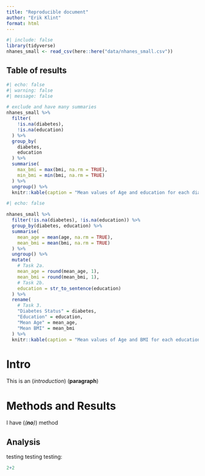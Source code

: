 ```yaml
---
title: "Reproducible document"
author: "Erik Klint"
format: html
---
```


```r
#| include: false
library(tidyverse)
nhanes_small <- read_csv(here::here("data/nhanes_small.csv"))
```


## Table of results 


```r
#| echo: false
#| warning: false
#| message: false

# exclude and have many summaries
nhanes_small %>%
  filter(
    !is.na(diabetes),
    !is.na(education)
  ) %>%
  group_by(
    diabetes,
    education
  ) %>%
  summarise(
    max_bmi = max(bmi, na.rm = TRUE),
    min_bmi = min(bmi, na.rm = TRUE)
  ) %>%
  ungroup() %>%
  knitr::kable(caption = "Mean values of Age and education for each diabetes and physical activity status")
```


```r
#| echo: false

nhanes_small %>%
  filter(!is.na(diabetes), !is.na(education)) %>%
  group_by(diabetes, education) %>%
  summarise(
    mean_age = mean(age, na.rm = TRUE),
    mean_bmi = mean(bmi, na.rm = TRUE)
  ) %>%
  ungroup() %>%
  mutate(
    # Task 2a.
    mean_age = round(mean_age, 1),
    mean_bmi = round(mean_bmi, 1),
    # Task 2b.
    education = str_to_sentence(education)
  ) %>%
  rename(
    # Task 3.
    "Diabetes Status" = diabetes,
    "Education" = education,
    "Mean Age" = mean_age,
    "Mean BMI" = mean_bmi
  ) %>%
  knitr::kable(caption = "Mean values of Age and BMI for each education and diabetes status.")
```

# Intro 

This is an (*introduction*) (**paragraph**)

# Methods and Results 

I have (*(**no**)*) method

## Analysis 

testing testing testing: 

```r
2+2
```













